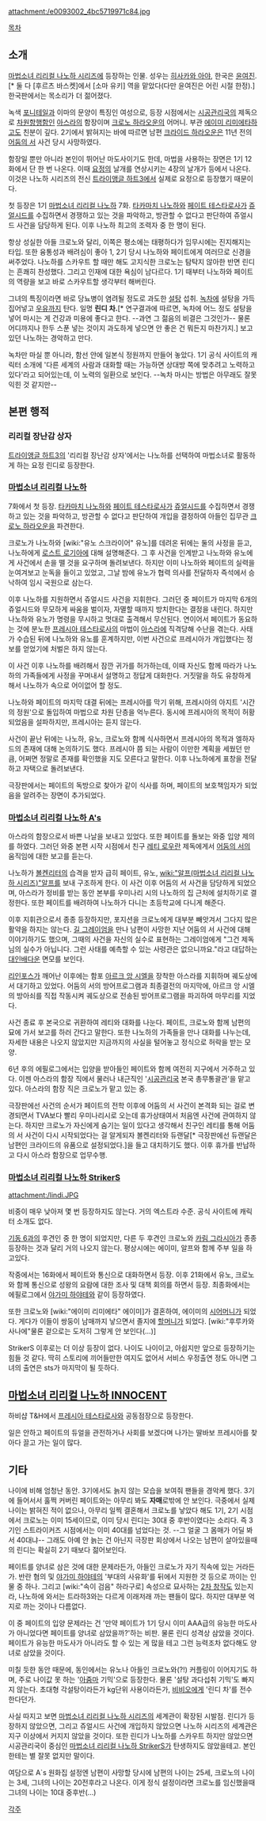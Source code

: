 attachment:/e0093002_4bc5719971c84.jpg

[[목차]]

== 소개 ==
[[마법소녀 리리컬 나노하 시리즈]]에 등장하는 인물. 성우는 [[히사카와 아야]], 한국은 [[윤여진]].[* 둘 다 [후르츠 바스켓]에서 [소마 유키] 역을 맡았다(다만 윤여진은 어린 시절 한정).] 한국판에서는 목소리가 더 젊어졌다.

녹색 [[포니테일]]과 이마의 문양이 특징인 여성으로, 등장 시점에서는 [[시공관리국]]의 제독으로 [[차원항행함]]인 [[아스라]]의 함장이며 [[크로노 하라오운]]의 어머니. 부관 [[에이미 리미에타]]하고도 친분이 깊다. 2기에서 밝혀지는 바에 따르면 남편 [[마법소녀 리리컬 나노하 시리즈/기타 등장인물#크라이드하라오운|크라이드 하라오운]]은 11년 전의 [[어둠의 서]] 사건 당시 사망하였다.

함장일 뿐만 아니라 본인이 뛰어난 마도사이기도 한데, 마법을 사용하는 장면은 1기 12화에서 단 한 번 나온다. 이때 [[요정]]의 날개를 연상시키는 4장의 날개가 등에서 나온다. 이것은 나노하 시리즈의 전신 [[트라이앵글 하트3]]에서 실제로 요정으로 등장했기 때문이다.

첫 등장은 1기 [[마법소녀 리리컬 나노하]] 7화. [[타카마치 나노하]]와 [[페이트 테스타로사]]가 [[쥬얼시드]]를 수집하면서 경쟁하고 있는 것을 파악하고, 방관할 수 없다고 판단하여 쥬얼시드 사건을 담당하게 된다. 이후 나노하 최고의 조력자 중 한 명이 된다.

항상 성실한 아들 크로노와 달리, 이쪽은 평소에는 태평하다가 임무시에는 진지해지는 타입. 또한 융통성과 배려심이 좋아 1, 2기 당시 나노하와 페이트에게 여러므로 신경을 써주었다. 나노하를 스카우트 할 때만 해도 고지식한 크로노는 탐탁지 않아한 반면 린디는 흔쾌히 찬성했다. 그리고 인재에 대한 욕심이 남다르다. 1기 때부터 나노하와 페이트의 역량을 보고 바로 스카우트할 생각부터 해버린다.

그녀의 특징이라면 바로 당뇨병이 염려될 정도로 과도한 [[설탕]] 섭취. [[녹차]]에 설탕을 가득 집어넣고 [[우유]]까지 탄다. 일명 '''린디 차.'''[* 연구결과에 따르면, 녹차에 어느 정도 설탕을 넣어 마시는 게 건강과 미용에 좋다고 한다. --과연 그 젊음의 비결은 그것인가-- 물론 어디까지나 한두 스푼 넣는 것이지 과도하게 넣으면 안 좋은 건 뭐든지 마찬가지.] 보고 있던 나노하는 경악하고 만다.

녹차만 마실 뿐 아니라, 함선 안에 일본식 정원까지 만들어 놓았다. 1기 공식 사이트의 캐릭터 소개에 '다른 세계의 사람과 대화할 때는 가능하면 상대방 쪽에 맞추려고 노력하고 있다'라고 되어있는데, 이 노력의 일환으로 보인다. --녹차 마시는 방법은 아무래도 잘못 익힌 것 같지만--

== 본편 행적 ==
=== 리리컬 장난감 상자 ===
[[트라이앵글 하트3]]의 '리리컬 장난감 상자'에서는 나노하를 선택하여 마법소녀로 활동하게 하는 요정 린디로 등장한다.

=== [[마법소녀 리리컬 나노하]] ===
7화에서 첫 등장. [[타카마치 나노하]]와 [[페이트 테스타로사]]가 [[쥬얼시드]]를 수집하면서 경쟁하고 있는 것을 파악하고, 방관할 수 없다고 판단하여 개입을 결정하여 아들인 집무관 [[크로노 하라오운]]을 파견한다.

크로노가 나노하와 [wiki:"유노 스크라이어" 유노]를 데려온 뒤에는 둘의 사정을 듣고, 나노하에게 [[로스트 로기아]]에 대해 설명해준다. 그 후 사건을 인계받고 나노하와 유노에게 사건에서 손을 뗄 것을 요구하며 돌려보낸다. 하지만 이미 나노하와 페이트의 실력을 눈여겨보고 눈독을 들이고 있었고, 그날 밤에 유노가 협력 의사를 전달하자 즉석에서 승낙하여 임시 국원으로 삼는다.

이후 나노하를 지원하면서 쥬얼시드 사건을 지휘한다. 그러던 중 페이트가 마지막 6개의 쥬얼시드와 무모하게 싸움을 벌이자, 자멸할 때까지 방치한다는 결정을 내린다. 하지만 나노하와 유노가 명령을 무시하고 멋대로 출격해서 무산된다. 연이어서 페이트가 동요하는 것에 분노한 [[프레시아 테스타로사]]의 마법이 [[아스라]]에 직격당해 수난을 겪는다. 사태가 수습된 뒤에 나노하와 유노를 훈계하지만, 이번 사건으로 프레시아가 개입했다는 정보를 얻었기에 처벌은 하지 않는다.

이 사건 이후 나노하를 배려해서 잠깐 귀가를 허가하는데, 이때 자신도 함께 따라가 나노하의 가족들에게 사정을 꾸며내서 설명하고 정답게 대화한다. 거짓말을 하도 유창하게 해서 나노하가 속으로 어이없어 할 정도.

나노하와 페이트의 마지막 대결 뒤에는 프레시아를 막기 위해, 프레시아의 아지트 '시간의 정원'으로 돌입하여 마법으로 차원 단층을 억누른다. 동시에 프레시아의 목적이 허황되었음을 설파하지만, 프레시아는 듣지 않는다.

사건이 끝난 뒤에는 나노하, 유노, 크로노와 함께 식사하면서 프레시아의 목적과 엘하자드의 존재에 대해 논의하기도 했다. 프레시아 쯤 되는 사람이 이만한 계획을 세웠던 만큼, 어쩌면 정말로 존재를 확인했을 지도 모른다고 말한다. 이후 나노하에게 표창을 전달하고 자택으로 돌려보낸다.

극장판에서는 페이트의 독방으로 찾아가 같이 식사를 하며, 페이트의 보호책임자가 되었음을 알려주는 장면이 추가되었다.

=== [[마법소녀 리리컬 나노하 A's]] ===
아스라의 함장으로서 바쁜 나날을 보내고 있었다. 또한 페이트를 돌보는 와중 입양 제의를 하였다. 그러던 와중 본편 시작 시점에서 친구 [[레티 로우란]] 제독에게서 [[어둠의 서]]의 움직임에 대한 보고를 듣는다.

나노하가 [[볼켄리터]]의 습격을 받자 급히 페이트, 유노, [[wiki:"알프(마법소녀 리리컬 나노하 시리즈)"알프]]를 보내 구조하게 한다. 이 사건 이후 어둠의 서 사건을 담당하게 되었으며, 아스라가 정비를 받는 동안 본부를 우미나리 시의 나노하의 집 근처에 설치하기로 결정한다. 또한 페이트를 배려하여 나노하가 다니는 초등학교에 다니게 해준다.

이후 지휘관으로서 종종 등장하지만, 포지션을 크로노에게 대부분 빼앗겨서 그다지 많은 활약을 하지는 않는다. [[길 그레이엄]]을 만나 남편이 사망한 지난 어둠의 서 사건에 대해 이야기하기도 했으며, 그때의 사건을 자신의 실수로 표현하는 그레이엄에게 "그건 제독님의 실수가 아닙니다. 그런 사태를 예측할 수 있는 사령관은 없으니까요."라고 대답하는 [[대인배]]다운 면모를 보인다.

[[리인포스]]가 깨어난 이후에는 함포 [[아르크 앙 시엘]]을 장착한 아스라를 지휘하며 궤도상에서 대기하고 있었다. 어둠의 서의 방어프로그램과 최종결전의 마지막에, 아르크 앙 시엘의 방아쇠를 직접 작동시켜 궤도상으로 전송된 방어프로그램을 파괴하여 마무리를 지었다.

사건 종료 후 본국으로 귀환하여 레티와 대화를 나눈다. 페이트, 크로노와 함께 남편의 묘에 가서 보고를 하러 간다고 말한다. 또한 나노하의 가족들을 만나 대화를 나누는데, 자세한 내용은 나오지 않았지만 지금까지의 사실을 털어놓고 정식으로 허락을 받는 모양.

6년 후의 에필로그에서는 입양을 받아들인 페이트와 함께 여전히 지구에서 거주하고 있다. 이젠 아스라의 함장 직에서 물러나 내근직인 '[[시공관리국]] 본국 총무통괄관'을 맡고 있다. 아스라의 함장 직은 크로노가 맡고 있는 중.

극장판에선 사건의 순서가 페이트의 전학 이후에 어둠의 서 사건이 본격화 되는 걸로 변경되면서 TVA보다 빨리 우미나리시로 오는데 휴가상태여서 처음엔 사건에 관여하지 않는다. 하지만 크로노가 자신에게 숨기는 일이 있다고 생각해서 친구인 레티를 통해 어둠의 서 사건이 다시 시작되었다는 걸 알게되자 볼켄리터와 듀랜달[* 극장판에선 듀랜달은 남편인 크라이드의 유품으로 설정되었다.]을 들고 대치하기도 했다. 이후 휴가를 반납하고 다시 아스라 함장으로 업무수행.  

=== [[마법소녀 리리컬 나노하 StrikerS]] ===
attachment:/lindi.JPG

비중이 매우 낮아져 몇 번 등장하지도 않는다. 거의 엑스트라 수준. 공식 사이트에 캐릭터 소개도 없다.

[[기동 6과]]의 후견인 중 한 명이 되었지만, 다른 두 후견인 크로노와 [[카림 그라시아]]가 종종 등장하는 것과 달리 거의 나오지 않는다. 평상시에는 에이미, 알프와 함께 주부 일을 하고있다.
 
작중에서는 16화에서 페이트와 통신으로 대화하면서 등장. 이후 21화에서 유노, 크로노와 함께 통신으로 성왕의 요람에 대한 조사 및 대책 회의를 하면서 등장. 최종화에서는 에필로그에서 [[야가미 하야테]]와 같이 등장하였다.

또한 크로노와 [wiki:"에이미 리미에타" 에이미]가 결혼하여, 에이미의 [[시어머니]]가 되었다. 게다가 이들이 쌍둥이 남매까지 낳으면서 졸지에 [[할머니]]가 되었다. [wiki:"후루카와 사나에"물론 겉으로는 도저히 그렇게 안 보인다(...)]

StrikerS 이후로는 더 이상 등장이 없다. 나이도 나이이고, 아쉽지만 앞으로 등장하기는 힘들 것 같다. 딱히 스토리에 끼어들만한 여지도 없어서 서비스 우정출연 정도 아니면 그녀의 출연은 sts가 마지막이 될 듯하다.


== [[마법소녀 리리컬 나노하 INNOCENT]] ==
하비샵 T&H에서 [[프레시아 테스타로사]]와 공동점장으로 등장한다.

일은 안하고 페이트의 듀얼을 관전하거나 사회를 보겠다며 나가는 딸바보 프레시아를 찾아다 끌고 가는 일이 많다.
== 기타 ==
나이에 비해 엄청난 동안. 3기에서도 늙지 않는 모습을 보여줘 팬들을 경악케 했다. 3기에 들어서서 훌쩍 커버린 페이트와는 아무리 봐도 '''자매'''로밖에 안 보인다. 극중에서 실제 나이는 밝혀진 적이 없으나, 아무리 일찍 결혼해서 크로노를 낳았다 해도 1기, 2기 시점에서 크로노는 이미 15세이므로, 이미 당시 린디는 30대 중 후반이였다는 소리다. 즉 3기인 스트라이커즈 시점에서는 이미 40대를 넘었다는 것. --그 얼굴 그 몸매가 어딜 봐서 40대냐-- 그래도 아예 안 늙는 건 아닌지 극장판 회상에서 나오는 남편이 살아있을때의 린디는 확실히 2기 때보다 젊어보인다.

페이트를 양녀로 삼은 것에 대한 문제라든가, 아들인 크로노가 자기 직속에 있는 거라든가. 반란 혐의 및 [[야가미 하야테]]의 '부대의 사유화'를 뒤에서 지원한 것 등으로 까이는 인물 중 하나. 그리고 [wiki:"속이 검음" 하라구로] 속성으로 묘사하는 [[2차 창작]]도 있는지라, 나노하에 와서는 트라하3와는 다르게 이래저래 까는 팬들이 많다. 하지만 대부분 억지로 까는 것이나 다름없다.

이 중 페이트의 입양 문제라는 건 '만약 페이트가 1기 당시 이미 AAA급의 유능한 마도사가 아니었다면 페이트를 양녀로 삼았을까?'하는 비판. 물론 린디 성격상 삼았을 것이다. 페이트가 유능한 마도사가 아니라도 할 수 있는 게 많을 테고 그런 능력조차 없다해도 양녀로 삼았을 것이다.

미칠 듯한 동안 때문에, 동인에서는 유노나 아들인 크로노와(?!) 커플링이 이어지기도 하며, 주로 나이값 못 하는 '[[아줌마]] 기믹'으로 등장한다. 물론 '설탕 과다섭취 기믹'도 빠지지 않는다. 초대형 각설탕이라든가 kg단위 사용이라든가, [[비비오]]에게 '린디 차'를 전수한다던가.

사실 따지고 보면 [[마법소녀 리리컬 나노하 시리즈]]의 세계관이 확장된 시발점. 린디가 등장하지 않았으면, 그리고 쥬얼시드 사건에 개입하지 않았으면 나노하 시리즈의 세계관은 지구 이상에서 커지지 않았을 것이다. 또한 린디가 나노하를 스카우트 하지만 않았으면 시공관리국이 중심인 [[마법소녀 리리컬 나노하 StrikerS]]가 탄생하지도 않았을테고. 본인한테는 별 잘못 없지만 말이다.

여담으로 A`s 원화집 설정엔 남편이 사망할 당시에 남편의 나이는 25세, 크로노의 나이는 3세, 그녀의 나이는 20전후라고 나온다. 이게 정식 설정이라면 크로노를 임신했을때 그녀의 나이는 10대 중후반(...)

[[각주]]
